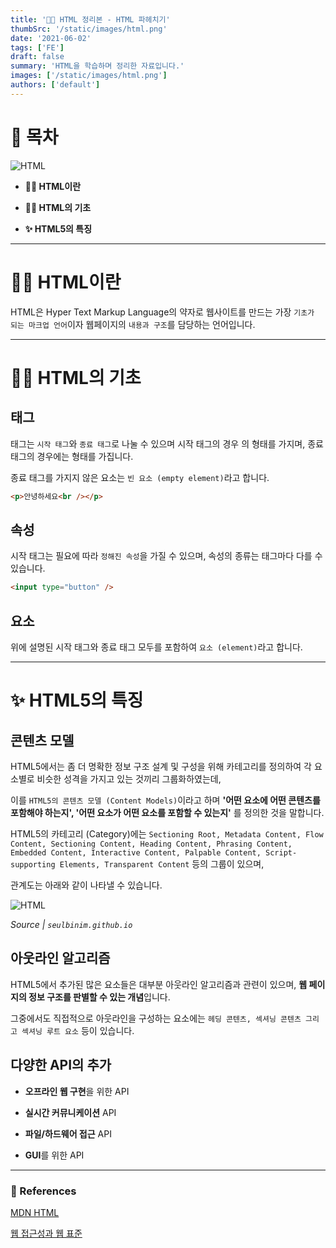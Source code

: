 ```yaml
---
title: '👷🏻 HTML 정리본 - HTML 파헤치기'
thumbSrc: '/static/images/html.png'
date: '2021-06-02'
tags: ['FE']
draft: false
summary: 'HTML을 학습하며 정리한 자료입니다.'
images: ['/static/images/html.png']
authors: ['default']
---
```


# 📌 목차

![HTML](/static/images/html.png)

- **💁🏻 HTML이란**

- **👷🏻 HTML의 기초**

- **✨ HTML5의 특징**

---

# 💁🏻 HTML이란

HTML은 Hyper Text Markup Language의 약자로 웹사이트를 만드는 가장 `기초가 되는 마크업 언어`이자 웹페이지의 `내용과 구조`를 담당하는 언어입니다.

---

# 👷🏻 HTML의 기초

## 태그

태그는 `시작 태그`와 `종료 태그`로 나눌 수 있으며 시작 태그의 경우 <tag>의 형태를 가지며, 종료 태그의 경우에는 </tag> 형태를 가집니다.

종료 태그를 가지지 않은 요소는 `빈 요소 (empty element)`라고 합니다.

```html
<p>안녕하세요<br /></p>
```

## 속성

시작 태그는 필요에 따라 `정해진 속성`을 가질 수 있으며, 속성의 종류는 태그마다 다를 수 있습니다.

```html
<input type="button" />
```

## 요소

위에 설명된 시작 태그와 종료 태그 모두를 포함하여 `요소 (element)`라고 합니다.

---

# ✨ HTML5의 특징

## 콘텐츠 모델

HTML5에서는 좀 더 명확한 정보 구조 설계 및 구성을 위해 카테고리를 정의하여 각 요소별로 비슷한 성격을 가지고 있는 것끼리 그룹화하였는데,

이를 `HTML5의 콘텐츠 모델 (Content Models)`이라고 하며 **'어떤 요소에 어떤 콘텐츠를 포함해야 하는지', '어떤 요소가 어떤 요소를 포함할 수 있는지'** 를 정의한 것을 말합니다.

HTML5의 카테고리 (Category)에는 `Sectioning Root, Metadata Content, Flow Content, Sectioning Content, Heading Content, Phrasing Content, Embedded Content, Interactive Content, Palpable Content, Script-supporting Elements, Transparent Content` 등의 그룹이 있으며,

관계도는 아래와 같이 나타낼 수 있습니다.

![HTML](/static/images/html1.png)

_Source | `seulbinim.github.io`_

## 아웃라인 알고리즘

HTML5에서 추가된 많은 요소들은 대부분 아웃라인 알고리즘과 관련이 있으며, **웹 페이지의 정보 구조를 판별할 수 있는 개념**입니다.

그중에서도 직접적으로 아웃라인을 구성하는 요소에는 `헤딩 콘텐츠, 섹셔닝 콘텐츠 그리고 섹셔닝 루트 요소` 등이 있습니다.

## 다양한 API의 추가

- **오프라인 웹 구현**을 위한 API

- **실시간 커뮤니케이션** API

- **파일/하드웨어 접근** API

- **GUI**를 위한 API

---

### 🔗 References

[MDN HTML](https://developer.mozilla.org/ko/docs/Web/HTML)

[웹 접근성과 웹 표준](https://seulbinim.github.io/WSA/html-basic.html#html-%EB%A7%88%ED%81%AC%EC%97%85%EC%9D%98-%EA%B8%B0%EC%B4%88)
